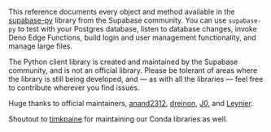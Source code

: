 This reference documents every object and method available in the [supabase-py](https://github.com/supabase-community/supabase-py) library from the Supabase community. You can use `supabase-py` to test with your Postgres database, listen to database changes, invoke Deno Edge Functions, build login and user management functionality, and manage large files.

<Admonition type="note">

The Python client library is created and maintained by the Supabase community, and is not an official library. Please be tolerant of areas where the library is still being developed, and — as with all the libraries — feel free to contribute wherever you find issues.

Huge thanks to official maintainers, [anand2312](https://github.com/anand2312/), [dreinon](https://github.com/dreinon), [J0](https://github.com/j0), and [Leynier](https://github.com/leynier).

Shoutout to [timkpaine](https://github.com/timkpaine) for maintaining our Conda libraries as well.

</Admonition>
